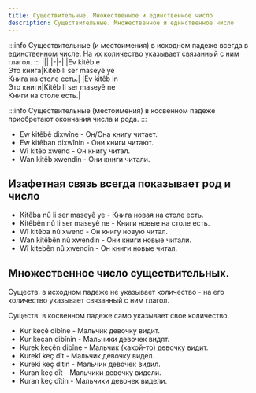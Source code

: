 ```yaml
---
title: Существительные. Множественное и единственное число
description: Существительные. Множественное и единственное число
---
```


:::info
Существительные (и местоимения) в исходном падеже всегда в единственном числе. На их количество указывает связанный с ним глагол.
:::
|||
|-|-|
|Ev kitêb e<br/>Это книга|Kitêb li ser maseyê ye<br/>Книга на столе есть.|
|Ev kitêb in<br/>Это книги|Kitêb li ser maseyê ne<br/>Книги на столе есть.|

:::info
Существительные (местоимения) в косвенном падеже приобретают окончания числа и рода.
:::

* Ew kitêbê dixwîne - Он/Она книгу читает.
* Ew kitêban dixwînin - Они книги читают.
* Wî kitêb xwend - Он книгу читал.
* Wan kitêb xwendin - Они книги читали.

## Изафетная связь всегда показывает род и число

* Kitêba nû li ser maseyê ye - Книга новая на столе есть.
* Kitêbên nû li ser maseyê ne - Книги новые на столе есть.
* Wî kitêba nû xwend - Он книгу новую читал.
* Wan kitêbên nû xwendin - Они книги новые читали.
* Wî kitebên nû xwendin - Он книги новые читал.

## Множественное число существительных.

Существ. в исходном падеже не указывает количество - на его количество указывает связанный с ним глагол.

Существ. в косвенном падеже само указывает свое количество.

* Kur keçê dibîne - Мальчик девочку видит.
* Kur keçan dibînin - Мальчики девочек видят.
* Kurek keçên dibîne - Мальчик (какой-то) девочку видит.
* Kurekî keç dît - Мальчик девочку видел.
* Kurekî keç dîtin - Мальчик девочек видил.
* Kuran keç dît - Мальчики девочку видели.
* Kuran keç dîtin - Мальчики девочек видели.